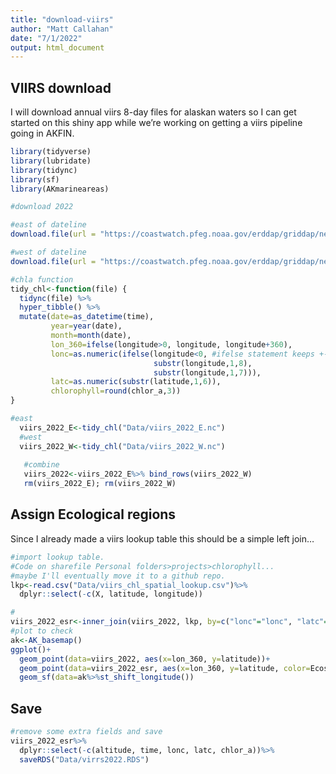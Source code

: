 ```yaml
---
title: "download-viirs"
author: "Matt Callahan"
date: "7/1/2022"
output: html_document
---
```


## VIIRS download 
I will download annual viirs 8-day files for alaskan waters so I can get started on this shiny app while we're working on getting a viirs pipeline going in AKFIN.

```r
library(tidyverse)
library(lubridate)
library(tidync)
library(sf)
library(AKmarineareas)

#download 2022

#east of dateline
download.file(url = "https://coastwatch.pfeg.noaa.gov/erddap/griddap/nesdisVHNSQchlaWeekly.nc?chlor_a%5B(2022-01-01T12:00:00Z):1:(2022-05-28T12:00:00Z)%5D%5B(0.0):1:(0.0)%5D%5B(46):1:(69)%5D%5B(-179.98125):1:(-129)%5D", method = "libcurl", mode="wb",destfile = "Data/viirs_2022_E.nc")

#west of dateline
download.file(url = "https://coastwatch.pfeg.noaa.gov/erddap/griddap/nesdisVHNSQchlaWeekly.nc?chlor_a%5B(2022-01-01T12:00:00Z):1:(2022-05-28T12:00:00Z)%5D%5B(0.0):1:(0.0)%5D%5B(69):1:(46)%5D%5B(167):1:(179.98125)%5D", method = "libcurl", mode="wb",destfile = "Data/viirs_2022_W.nc")

#chla function
tidy_chl<-function(file) {
  tidync(file) %>% 
  hyper_tibble() %>% 
  mutate(date=as_datetime(time),
         year=year(date),
         month=month(date),
         lon_360=ifelse(longitude>0, longitude, longitude+360),
         lonc=as.numeric(ifelse(longitude<0, #ifelse statement keeps +- lons the same length
                                substr(longitude,1,8),
                                substr(longitude,1,7))), 
         latc=as.numeric(substr(latitude,1,6)), 
         chlorophyll=round(chlor_a,3))
}

#east
  viirs_2022_E<-tidy_chl("Data/viirs_2022_E.nc") 
  #west
  viirs_2022_W<-tidy_chl("Data/viirs_2022_W.nc") 
   
   #combine
   viirs_2022<-viirs_2022_E%>% bind_rows(viirs_2022_W)
   rm(viirs_2022_E); rm(viirs_2022_W)

```

## Assign Ecological regions
Since I already made a viirs lookup table this should be a simple left join...
```r
#import lookup table. 
#Code on sharefile Personal folders>projects>chlorophyll... 
#maybe I'll eventually move it to a github repo.
lkp<-read.csv("Data/viirs_chl_spatial_lookup.csv")%>%
  dplyr::select(-c(X, latitude, longitude))

#
viirs_2022_esr<-inner_join(viirs_2022, lkp, by=c("lonc"="lonc", "latc"="latc"))
#plot to check
ak<-AK_basemap()
ggplot()+
  geom_point(data=viirs_2022, aes(x=lon_360, y=latitude))+
  geom_point(data=viirs_2022_esr, aes(x=lon_360, y=latitude, color=Ecosystem_Subarea))+
  geom_sf(data=ak%>%st_shift_longitude())
```

## Save

```r
#remove some extra fields and save
viirs_2022_esr%>%
  dplyr::select(-c(altitude, time, lonc, latc, chlor_a))%>%
  saveRDS("Data/virrs2022.RDS")

```